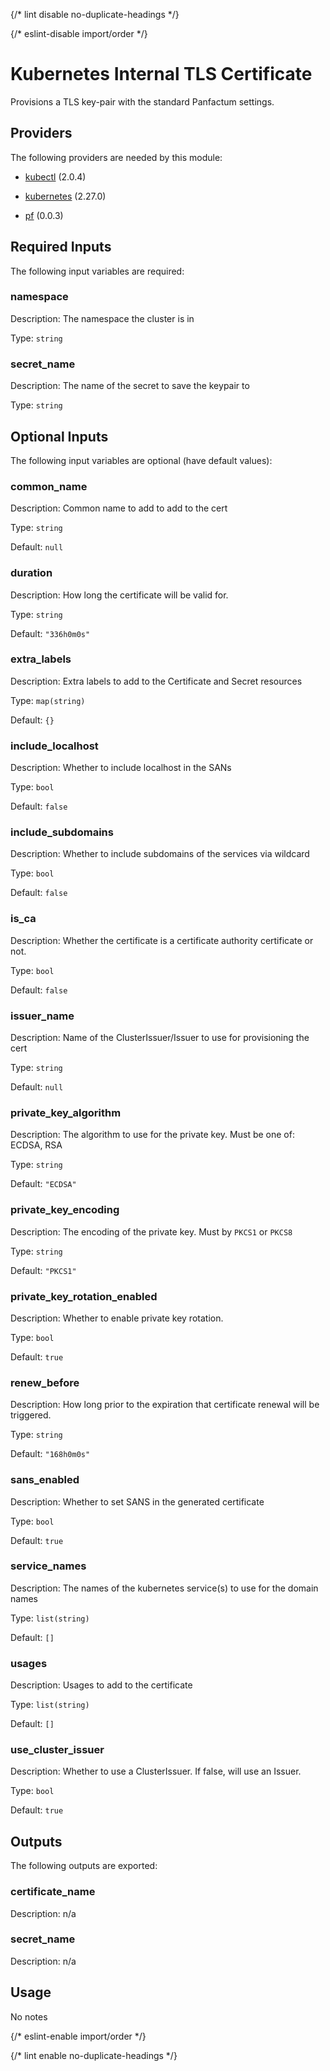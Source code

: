 
{/* lint disable no-duplicate-headings */}

{/* eslint-disable import/order */}

<ModuleHeader name="kube_internal_cert" sourceHref="https://github.com/Panfactum/stack/tree/__PANFACTUM_VERSION_EDGE__/packages/infrastructure/kube_internal_cert" status="stable" type="submodule" />

# Kubernetes Internal TLS Certificate

Provisions a TLS key-pair with the standard Panfactum settings.

## Providers

The following providers are needed by this module:

* [kubectl](https://registry.terraform.io/providers/alekc/kubectl/2.0.4/docs) (2.0.4)

* [kubernetes](https://registry.terraform.io/providers/hashicorp/kubernetes/2.27.0/docs) (2.27.0)

* [pf](https://registry.terraform.io/providers/panfactum/pf/0.0.3/docs) (0.0.3)

## Required Inputs

The following input variables are required:

### namespace

Description: The namespace the cluster is in

Type: `string`

### secret\_name

Description: The name of the secret to save the keypair to

Type: `string`

## Optional Inputs

The following input variables are optional (have default values):

### common\_name

Description: Common name to add to add to the cert

Type: `string`

Default: `null`

### duration

Description: How long the certificate will be valid for.

Type: `string`

Default: `"336h0m0s"`

### extra\_labels

Description: Extra labels to add to the Certificate and Secret resources

Type: `map(string)`

Default: `{}`

### include\_localhost

Description: Whether to include localhost in the SANs

Type: `bool`

Default: `false`

### include\_subdomains

Description: Whether to include subdomains of the services via wildcard

Type: `bool`

Default: `false`

### is\_ca

Description: Whether the certificate is a certificate authority certificate or not.

Type: `bool`

Default: `false`

### issuer\_name

Description: Name of the ClusterIssuer/Issuer to use for provisioning the cert

Type: `string`

Default: `null`

### private\_key\_algorithm

Description: The algorithm to use for the private key. Must be one of: ECDSA, RSA

Type: `string`

Default: `"ECDSA"`

### private\_key\_encoding

Description: The encoding of the private key. Must by `PKCS1` or `PKCS8`

Type: `string`

Default: `"PKCS1"`

### private\_key\_rotation\_enabled

Description: Whether to enable private key rotation.

Type: `bool`

Default: `true`

### renew\_before

Description: How long prior to the expiration that certificate renewal will be triggered.

Type: `string`

Default: `"168h0m0s"`

### sans\_enabled

Description: Whether to set SANS in the generated certificate

Type: `bool`

Default: `true`

### service\_names

Description: The names of the kubernetes service(s) to use for the domain names

Type: `list(string)`

Default: `[]`

### usages

Description: Usages to add to the certificate

Type: `list(string)`

Default: `[]`

### use\_cluster\_issuer

Description: Whether to use a ClusterIssuer. If false, will use an Issuer.

Type: `bool`

Default: `true`

## Outputs

The following outputs are exported:

### certificate\_name

Description: n/a

### secret\_name

Description: n/a

## Usage

No notes

{/* eslint-enable import/order */}

{/* lint enable no-duplicate-headings */}
